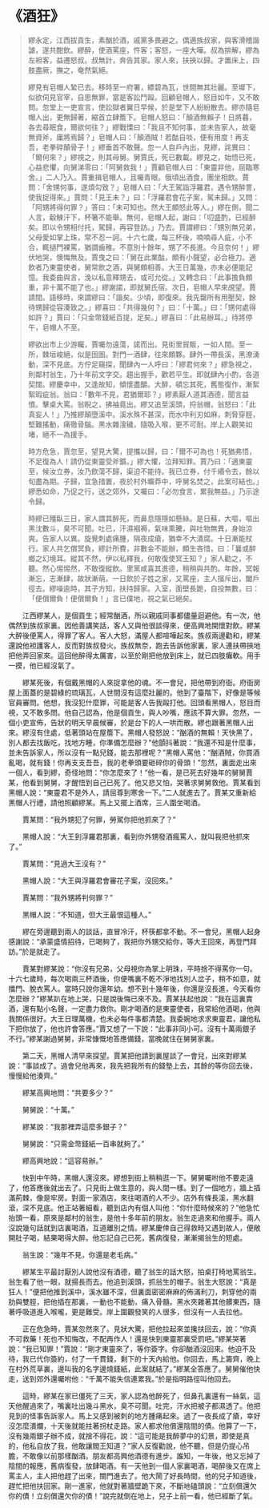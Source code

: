 # 《酒狂》

> 繆永定，江西拔貢生，素酗於酒，戚黨多畏避之。偶適族叔家，與客滑稽諧謔，遂共酣飲。繆醉，使酒罵座，忤客；客怒，一座大嘩。叔為排解，繆為左袒客，益遷怒叔。叔無計，奔告其家。家人來，扶挾以歸。才置床上，四肢盡厥，撫之，奄然氣絕。
>
> 繆見有皂帽人縶已去。移時至一府署，縹碧為瓦，世間無其壯麗。至墀下，似欲伺見官宰，自思無罪，當是客訟鬥毆。回顧皂帽人，怒目如牛，又不敢問。忽堂上一吏宣言，使訟獄者翼日早候，於是堂下人紛紛散去。繆亦隨皂帽人出，更無歸著，縮首立肆簷下。皂帽人怒曰：「顛酒無賴子！日將暮，各去尋眠食，爾欲何往？」繆戰慄曰：「我且不知何事，並未告家人，故毫無資斧，庸將焉歸？」皂帽人曰：「顛酒賊！若酤自啖，便有用度！再支吾，老拳碎顛骨子！」繆垂首不敢聲。忽一人自戶內出，見繆，詫異曰：「爾何來？」繆視之，則其母舅。舅賈氏，死已數載。繆見之，始悟已死，心益悲懼，向舅涕零曰：「阿舅救我！」賈顧皂帽人曰：「東靈非他，屈臨寒舍。」二人乃入。賈重揖皂帽人，且囑青眼。俄頃出酒食，團坐相飲。賈問：「舍甥何事，遂煩勾致？」皂帽人曰：「大王駕詣浮羅君，遇令甥醉詈，使我捉得來。」賈問：「見王未？」曰：「浮羅君會花子案，駕未歸。」又問：「阿甥將得何罪？」答曰：「未可知也。然大王頗怒此等人。」繆在側，聞二人言，觳觫汗下，杯箸不能舉。無何，皂帽人起，謝曰：「叨盛酌，已經醉矣。即以令甥相付托，駕歸，再容登訪。」乃去。賈謂繆曰：「甥別無兄弟，父母愛如掌上珠，常不忍一訶。十六七歲，每三杯後，喃喃尋人疵，小不合，輒撾門裸罵，猶謂齒稚。不意別十餘年，甥了不長進。今且奈何！」繆伏地哭，懊悔無及。賈曳之曰：「舅在此業酤，頗有小聲望，必合極力。適飲者乃東靈使者，舅常飲之酒，與舅頗相善。大王日萬幾，亦未必便能記憶。我委曲與言，浼以私意釋甥去，或可允從。」又轉念曰：「此事擔負頗重，非十萬不能了也。」繆謝諾，即就舅氏宿。次日，皂帽人早來覘望。賈請間。語移時，來謂繆曰：「諧矣。少頃，即復來。我先罄所有用壓契，餘待甥歸從容湊致之。」繆喜曰：「共得幾何？」曰：「十萬。」曰：「甥何處得如許？」賈曰：「只金幣錢紙百提，足矣。」繆喜曰：「此易辦耳。」待將停午，皂帽人不至。
>
> 繆欲出市上少游矚，賈囑勿遠蕩，諾而出。見街里貿販，一如人間。至一所，棘垣峻絕，似是囹圄。對門一酒肆，往來頗夥。肆外一帶長溪，黑潦湧動，深不見底。方佇足窺探，聞肆內一人呼曰：「繆君何來？」繆急視之，則鄰村翁生，乃十年前文字交。趨出握手，歡若平生。即就肆內小酌，各道契闊。繆慶幸中，又逢故知，傾懷盡釂。大醉，頓忘其死，舊態復作，漸絮絮瑕疵翁。翁曰：「數年不見，君猶爾耶？」繆素厭人道其酒德，聞言益憤。擊桌大罵。翁睨之，拂袖竟出。繆又追至溪頭，捋翁帽，翁怒曰：「此真妄人！」乃推繆顛墮溪中。溪水殊不甚深，而水中利刃如麻，刺脅穿脛，堅難搖動，痛徹骨腦。黑水雜溲穢，隨吸入喉，更不可耐。岸上人觀笑如堵，絕不一為援手。
>
> 時方危急，賈忽至，望見大驚，提攜以歸，曰：「爾不可為也！死猶弗悟，不足復為人！請仍從東靈受斧鑕。」繆大懼，泣拜知罪。賈乃曰：「適東靈至，候汝立券，汝乃飲蕩不歸，渠迫不能待。我已立券，付千緡令去，餘以旬盡為期。子歸，宜急措置，夜於村外曠莽中，呼舅名焚之，此案可結也。」繆悉如命，乃促之行，送之郊外，又囑曰：「必勿食言，累我無益。」乃示途令歸。
>
> 時繆已殭臥三日，家人謂其醉死，而鼻息隱隱如懸絲。是日蘇，大嘔，嘔出黑沈數斗，臭不可聞。吐已，汗濕裀褥，氣味熏騰，與吐物無異，身始涼爽。告家人以異。旋覺刺處痛腫，隔夜成瘡，猶幸不大潰腐。十日漸能杖行。家人共乞償冥負，繆計所費，非數金不能辦，頗生吝惜，曰：「曩或醉鄉之幻境耳。縱其不然，伊以私釋我，何敢復使冥王知？」家人勸之，不聽。然心惕惕然，不敢復縱飲。里黨咸喜其進德，稍稍與共酌。年餘，冥報漸忘，志漸肆，故狀漸萌。一日飲於子姓之家，又罵座，主人擯斥出，闔戶徑去。繆噪逾時，其子方知，扶持歸家。入室，面壁長跪，自投無數，曰：「便償爾負！便償爾負！」言已僕地，視之氣已絕矣。

&emsp;&emsp;江西繆某人，是個貢生；經常酗酒，所以親戚同事都儘量迴避他。有一次，他偶然到族叔家裏。因他善講笑話，客人又與他很談得來，便高興地開懷對飲。繆某大醉後便罵人，得罪了客人。客人大怒，滿屋人都喧嘩起來。族叔兩邊勸和，繆某還說他袒護客人，反而對族叔發火。族叔無奈，跑去告訴他家裏，家人連扶帶挾地把他弄回家來。這回他醉得太厲害，以至於剛把他放到床上，就已四肢癱軟。用手一摸，他已經沒氣了。

&emsp;&emsp;繆某死後，有個戴黑帽的人來捉拿他的魂。不一會兒，把他帶到府衙。府衙房屋上面蓋的是碧綠的琉璃瓦，人世間沒有這麼壯麗的。他到了臺階下，好像是等候官員審問。他想，我沒犯什麼罪，可能是客人告我毆打他。回頭看黑帽人，怒目而視，又不敢多問。他自己認為，他是個貢生，與人吵嘴，應該不算大罪。忽然，一個小吏宣佈，告狀的明天早晨候審，於是台下的人一哄而散。繆也跟著黑帽人出來。繆沒有住處，低著頭站在屋簷下。黑帽人發怒說：“酗酒的無賴！天快黑了，別人都去找飯吃，找地方睡，你準備怎麼辦？”他顫抖著說：“我還不知是什麼事，並未告訴家人，所以沒有一點兒錢，能去那裡呢？”黑帽人罵他：“酗酒賊，你買酒亂喝，就有錢！你再支支吾吾，我的老拳頭要砸碎你的骨頭！”忽然，裏面走出來一個人，看到繆，奇怪地問：“你怎麼來了！”他一看，是已死去好幾年的舅舅賈某，他看到舅舅，才醒悟到自己已死了。他又悲又怕，哭著求舅舅救他。賈某看到黑帽人說：“東靈君不是外人，請屈尊到寒舍一下。”二人就進去了。賈某又重新給黑帽人行禮，請他照顧繆某。馬上又擺上酒席，三人圍坐喝酒。

&emsp;&emsp;賈某問：“我外甥犯了何罪，勞駕你把他抓來了？”

&emsp;&emsp;黑帽人說：“大王到浮羅君那裏，看到你外甥發酒瘋罵人，就叫我把他抓來了。”

&emsp;&emsp;賈某問：“見過大王沒有？”

&emsp;&emsp;黑帽人說：“大王與浮羅君會審花子案，沒回來。”

&emsp;&emsp;賈某問：“我外甥將判何罪？”

&emsp;&emsp;黑帽人說：“不知道，但大王最恨這種人。”

&emsp;&emsp;繆在旁邊聽到兩人的談話，直冒冷汗，杯筷都拿不動。不一會兒，黑帽人起身感謝說：“承蒙盛情招待，已喝夠了，我把你外甥交給你，等大王回來，再登門拜訪。”於是就走了。

&emsp;&emsp;賈某對繆某說：“你沒有兄弟，父母視你為掌上明珠，平時捨不得罵你一句。十六七歲時，每次喝兩三杯酒後，你便嘴裏不乾不淨地找別人岔子，稍不如意，就擂門、脫衣罵人。當時只說你還年幼。想不到十幾年後，你還是沒長進，今天看你怎麼辦？”繆某趴在地上哭，只是說後悔已來不及。賈某扶起他說：“我在這裏賣酒，還有點小名聲，一定盡力救你。剛才喝酒的是東靈使者，我常給他酒喝，他與我關係很好。大王日理萬機，也未必每件事都清楚。我委婉地求求東靈君，讓他私下把你放了，他也許會答應。”賈又想了一下說：“此事非同小可。沒有十萬兩銀子不行。”繆某謝過舅舅，非常慷慨地答應備錢，當晚就住在舅舅家裏。

&emsp;&emsp;第二天，黑帽人清早來探望。賈某把他請到裏屋談了一會兒，出來對繆某說：“事談成了。過會兒他再來，我先把我所有的錢墊上去，其餘的等你回去後，慢慢給他湊齊。”

&emsp;&emsp;繆某高興地問：“共要多少？”

&emsp;&emsp;舅舅說：“十萬。”

&emsp;&emsp;繆某說：“我那裡弄這麼多銀子？”

&emsp;&emsp;舅舅說：“只需金幣錢紙一百串就夠了。”

&emsp;&emsp;繆高興地說：“這容易辦。”

&emsp;&emsp;快到中午時，黑帽人還沒來。繆想到街上稍稍逛一下。舅舅囑咐他不要走遠了，他答應後就出去了。只見街上做生意的，與人間一樣。到了一個地方，牆上插滿荊棘，像是牢房。對面一家酒店，來往喝酒的人不少。店外有條長溪，黑水翻滾，深不見底。他正站著細看，聽到店內有個人叫他：“你什麼時候來的？”他急忙抬頭一看，原來是鄰村的翁生，是他十多年前的朋友。翁生走過來和他握手。兩人沒說幾句話就到店裏喝酒，互道離別之情。繆某慶倖自己得救時又遇到故人，便敞開肚子喝，結果喝得大醉。他忘記自己已死，舊病復發，漸漸揭翁生的短處。

&emsp;&emsp;翁生說：“幾年不見，你還是老毛病。”

&emsp;&emsp;繆某生平最討厭別人說他沒有酒德，聽了翁生的話大怒，拍桌打椅地罵翁生。翁生看了他一眼，就揚長而去。他追到溪頭，抓翁生的帽子。翁生大怒說：“真是狂人！”便把他推到溪中，溪水雖不深，但裏面密密麻麻的佈滿利刀，刺穿他的兩肋與雙脛，把他插在那裏，一動也不能動，痛入骨髓。黑水夾雜著其他髒東西，隨著呼吸道進入喉嚨，更是難受。岸上圍觀發笑的人很多，但沒有一人去拉他。

&emsp;&emsp;正在危急時，賈某忽然來了。見狀大驚，把他拉起來並攙扶回去，說：“你真不可救藥！死也不知悔改，不配再作人！還是快到東靈那裏受罰吧。”繆某哭著說：“我已知罪！”賈說：“剛才東靈來了，等你簽字。你卻酗酒沒回來。他迫不及待，我已代你簽約，付了一千貫錢，剩下的十天內給他。你回去，馬上籌齊，晚上在村外荒草裏，邊叫我的名字邊燒錢紙，此案就結了。”繆某全答應了。舅舅催他快走，送到郊外還囑咐他：“千萬不能失信連累我。”於是指明路徑叫他回去。

&emsp;&emsp;這時，繆某在家已僵死了三天，家人認為他醉死了，但鼻孔裏還有一絲氣，這天他醒過來了，嘴裏吐出幾斗黑水，臭不可聞。吐完，汗水把被子都濕透了。他把見到的怪事告訴家人。馬上又感到被刺的地方腫痛起來。過了一夜長成了瘡，幸好沒怎麼潰爛，十天後就能拄著拐杖走路。家人都求他償還陰間的債。他算了一下，沒有幾兩銀子辦不成，就捨不得花，說：“這可能是我醉夢中的幻景，即使是真的，他私自放了我，他敢讓閻王知道？”家人反復勸說，他不聽，但是仍提心吊膽，不敢像以前那樣酗酒。朋友都高興他酒德有進步。誰知，一年後，他又忘掉了陰間的報應，舊病復發，放肆喝酒。有一天他到一個人家裏喝酒，喝醉後又在席上罵主人，主人把他趕了出來，關門進去了。他大鬧了好長時間，他的兒子知道後，趕忙把他扶回家。剛一進家，他就對著牆壁跪下來，不斷地磕頭說：“立刻償還欠你的債！立刻償還欠你的債！”說完就倒在地上，兒子上前一看，他已經斷了氣。
